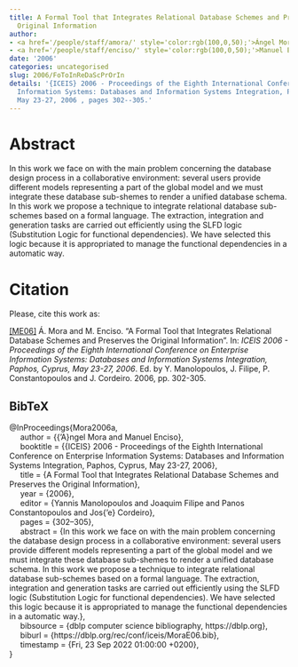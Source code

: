 ```yaml
---
title: A Formal Tool that Integrates Relational Database Schemes and Preserves the
  Original Information
author:
- <a href='/people/staff/amora/' style='color:rgb(100,0,50);'>Ángel Mora</a>
- <a href='/people/staff/enciso/' style='color:rgb(100,0,50);'>Manuel Enciso</a>
date: '2006'
categories: uncategorised
slug: 2006/FoToInReDaScPrOrIn
details: '{ICEIS} 2006 - Proceedings of the Eighth International Conference on Enterprise
  Information Systems: Databases and Information Systems Integration, Paphos, Cyprus,
  May 23-27, 2006 , pages 302--305.'
---
```




# Abstract


In this work we face on with the main problem concerning the database design process in a collaborative environment: several users provide different models representing a part of the global model and we must integrate these database sub-shemes to render a unified database schema. In this work we propose a technique to integrate relational database sub-schemes based on a formal language. The extraction, integration and generation tasks are carried out efficiently using the SLFD logic (Substitution Logic for functional dependencies). We have selected this logic because it is appropriated to manage the functional dependencies in a automatic way.








# Citation
Please, cite this work as:


<a name=bib-Mora2006a></a>[[ME06]](#cite-Mora2006a) Á. Mora and M. Enciso. “A Formal Tool that Integrates Relational Database Schemes and Preserves the Original Information”. In: _ICEIS 2006 - Proceedings of the Eighth International Conference on Enterprise Information Systems: Databases and Information Systems Integration, Paphos, Cyprus, May 23-27, 2006_. Ed. by Y. Manolopoulos, J. Filipe, P. Constantopoulos and J. Cordeiro. 2006, pp. 302-305.

::: {.callout-note appearance="minimal" collapse=true}

## BibTeX

@InProceedings{Mora2006a,<br>&nbsp;&nbsp;&nbsp;&nbsp;  author = {{\a'A}ngel Mora and Manuel Enciso},<br>&nbsp;&nbsp;&nbsp;&nbsp;  booktitle = {{ICEIS} 2006 - Proceedings of the Eighth International Conference on Enterprise Information Systems: Databases and Information Systems Integration, Paphos, Cyprus, May 23-27, 2006},<br>&nbsp;&nbsp;&nbsp;&nbsp;  title = {A Formal Tool that Integrates Relational Database Schemes and Preserves the Original Information},<br>&nbsp;&nbsp;&nbsp;&nbsp;  year = {2006},<br>&nbsp;&nbsp;&nbsp;&nbsp;  editor = {Yannis Manolopoulos and Joaquim Filipe and Panos Constantopoulos and Jos{\a'e} Cordeiro},<br>&nbsp;&nbsp;&nbsp;&nbsp;  pages = {302--305},<br>&nbsp;&nbsp;&nbsp;&nbsp;  abstract = {In this work we face on with the main problem concerning the database design process in a collaborative environment: several users provide different models representing a part of the global model and we must integrate these database sub-shemes to render a unified database schema. In this work we propose a technique to integrate relational database sub-schemes based on a formal language. The extraction, integration and generation tasks are carried out efficiently using the SLFD logic (Substitution Logic for functional dependencies). We have selected this logic because it is appropriated to manage the functional dependencies in a automatic way.},<br>&nbsp;&nbsp;&nbsp;&nbsp;  bibsource = {dblp computer science bibliography, https://dblp.org},<br>&nbsp;&nbsp;&nbsp;&nbsp;  biburl = {https://dblp.org/rec/conf/iceis/MoraE06.bib},<br>&nbsp;&nbsp;&nbsp;&nbsp;  timestamp = {Fri, 23 Sep 2022 01:00:00 +0200},<br>}

:::








